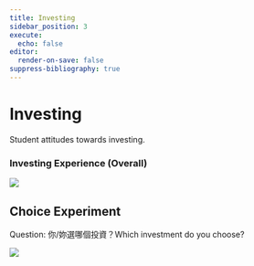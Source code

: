 ```yaml
---
title: Investing
sidebar_position: 3
execute:
  echo: false
editor:
  render-on-save: false
suppress-bibliography: true
---
```





# Investing

Student attitudes towards investing.

### Investing Experience (Overall)

![](investing_files/figure-markdown_strict/cell-3-output-1.png)

## Choice Experiment

Question: 你/妳選哪個投資？Which investment do you choose?

![](investing_files/figure-markdown_strict/cell-4-output-1.png)
